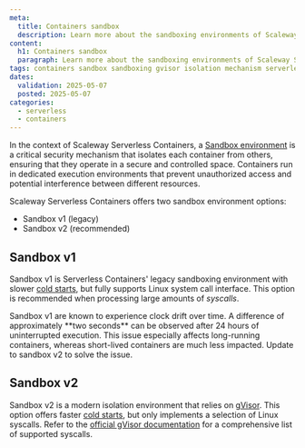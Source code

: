```yaml
---
meta:
  title: Containers sandbox
  description: Learn more about the sandboxing environments of Scaleway Serverless Containers.
content:
  h1: Containers sandbox
  paragraph: Learn more about the sandboxing environments of Scaleway Serverless Containers.
tags: containers sandbox sandboxing gvisor isolation mechanism serverless v1 v2 clock drift skew
dates:
  validation: 2025-05-07
  posted: 2025-05-07
categories:
  - serverless
  - containers
---
```


In the context of Scaleway Serverless Containers, a [Sandbox environment](/serverless-containers/concepts/#sandbox) is a critical security mechanism that isolates each container from others, ensuring that they operate in a secure and controlled space. Containers run in dedicated execution environments that prevent unauthorized access and potential interference between different resources.

Scaleway Serverless Containers offers two sandbox environment options:

- Sandbox v1 (legacy)
- Sandbox v2 (recommended)

## Sandbox v1

Sandbox v1 is Serverless Containers' legacy sandboxing environment with slower [cold starts](/serverless-containers/concepts/#cold-start), but fully supports Linux system call interface. This option is recommended when processing large amounts of *syscalls*.

<Message type="important">
Sandbox v1 are known to experience clock drift over time. A difference of approximately **two seconds** can be observed after 24 hours of uninterrupted execution. This issue especially affects long-running containers, whereas short-lived containers are much less impacted. Update to sandbox v2 to solve the issue.
</Message>

## Sandbox v2

Sandbox v2 is a modern isolation environment that relies on [gVisor](https://gvisor.dev/). This option offers faster [cold starts](/serverless-containers/concepts/#cold-start), but only implements a selection of Linux syscalls.
Refer to the [official gVisor documentation](https://gvisor.dev/docs/user_guide/compatibility/linux/amd64/) for a comprehensive list of supported syscalls.
